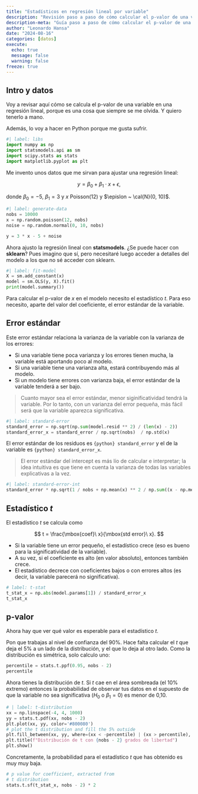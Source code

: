 ```yaml
---
title: "Estadísticos en regresión lineal por variable"
description: "Revisión paso a paso de cómo calcular el p-valor de una variable en una regresión lineal"
description-meta: "Guía paso a paso de cómo calcular el p-valor de una variable en una regresión lineal"
author: "Leonardo Hansa"
date: "2024-08-16"
categories: [datos]
execute: 
  echo: true
  message: false
  warning: false
freeze: true
---
```


## Intro y datos
Voy a revisar aquí cómo se calcula el p-valor de una variable en una regresión lineal, porque es una cosa que siempre se me olvida. Y quiero tenerlo a mano.

Además, lo voy a hacer en Python porque me gusta sufrir.

```python
#| label: libs
import numpy as np
import statsmodels.api as sm
import scipy.stats as stats
import matplotlib.pyplot as plt
```

Me invento unos datos que me sirvan para ajustar una regresión lineal: 

$$
y = \beta_0 + \beta_1 \cdot x + \epsilon,
$$

donde $\beta_0 = - 5$, $\beta_1 = 3$ y $x ~ \mbox{Poisson(12)}$ y $\epislon ~ \cal{N}(0, 10)$.


```python
#| label: generate-data
nobs = 10000
x = np.random.poisson(12, nobs)
noise = np.random.normal(0, 10, nobs)

y = 3 * x - 5 + noise
```

Ahora ajusto la regresión lineal con **statsmodels**. ¿Se puede hacer con **sklearn**? Pues imagino que sí, pero necesitaré luego acceder a detalles del modelo a los que no sé acceder con sklearn.

```python
#| label: fit-model
X = sm.add_constant(x)
model = sm.OLS(y, X).fit()
print(model.summary())
```

Para calcular el p-valor de $x$ en el modelo necesito el estadístico $t$. Para eso necesito, aparte del valor del coeficiente, el error estándar de la variable. 

## Error estándar

Este error estándar relaciona la varianza de la variable con la varianza de los errores: 

- Si una variable tiene poca varianza y los errores tienen mucha, la variable está aportando poco al modelo. 
- Si una variable tiene una varianza alta, estará contribuyendo más al modelo. 
- Si un modelo tiene errores con varianza baja, el error estándar de la variable tenderá a ser bajo.

> Cuanto mayor sea el error estándar, menor siginificatividad tendrá la variable. Por lo tanto, con un varianza del error pequeña, más fácil será que la variable aparezca significativa.

```python
#| label: standard-error
standard_error = np.sqrt(np.sum(model.resid ** 2) / (len(x) - 2))
standard_error_x = standard_error / np.sqrt(nobs)  / np.std(x)
```

El error estándar de los residuos es `{python} standard_error` y el de la variable es `{python} standard_error_x`.

> El error estándar del intercept es más lío de calcular e interpretar; la idea intuitiva es que tiene en cuenta la varianza de todas las variables explicativas a la vez. 

```python
#| label: standard-error-int
standard_error * np.sqrt(1 / nobs + np.mean(x) ** 2 / np.sum((x - np.mean(x)) ** 2))
```


## Estadístico $t$
El estadístico $t$ se calcula como 

$$
t = \frac{\mbox{coef}\ x}{\mbox{std error}\ x}.
$$ 

- Si la variable tiene un error pequeño, el estadístico crece (eso es bueno para la significatividad de la variable). 
- A su vez, si el coeficiente es alto (en valor absoluto), entonces también crece. 
- El estadístico decrece con coeficientes bajos o con errores altos (es decir, la variable parecerá no significativa).

```python
# label: t-stat
t_stat_x = np.abs(model.params[1]) / standard_error_x
t_stat_x
```


## p-valor
Ahora hay que ver qué valor es esperable para el estadístico $t$. 

Pon que trabajas al nivel de confianza del 90%. Hace falta calcular el $t$ que deja el 5% a un lado de la distribución, y el que lo deja al otro lado. Como la distribución es simétrica, solo calculo uno:

```python
percentile = stats.t.ppf(0.95, nobs - 2)
percentile
```

Ahora tienes la distribución de $t$. Si $t$ cae en el área sombreada (el 10% extremo) entonces la probabilidad de observar tus datos en el supuesto de que la variable no sea significativa ($H_0$ o $\beta_1 = 0$) es menor de 0,10.

```python
# | label: t-distribution
xx = np.linspace(-4, 4, 1000)
yy = stats.t.pdf(xx, nobs - 2)
plt.plot(xx, yy, color='#800080')
# plot the t distribution and fill the 5% outside 
plt.fill_between(xx, yy, where=(xx < -percentile) | (xx > percentile), alpha=0.5, color='#800080')
plt.title(f"Distribución de t con {nobs - 2} grados de libertad")
plt.show()
```

Concretamente, la probabilidad para el estadístico $t$ que has obtenido es muy muy baja.

```python
# p value for coefficient, extracted from
# t distribution
stats.t.sf(t_stat_x, nobs - 2) * 2
```